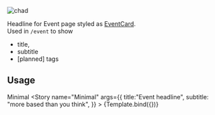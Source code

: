
<Meta
    title="atoms/EventBackground"
    component={EventBackground}/>


<div style={{position: 'absolute', width: `100%`, left: `0px`}}>
    <MemoryRouter>
        <EventBackground title="Event headline" subtitle="more based than you think" color="#6B00B9"/>
    </MemoryRouter>
</div>
<img alt="chad" src="https://i.imgur.com/34NeeMh.jpeg" style={{height: '100px', margin: '16px'}}/>


Headline for Event page styled as <a href="/docs/ui-eventcard--active">EventCard</a>.<br/>
Used in `/event` to show
- title,
- subtitle
- [planned] tags


## Usage

Minimal
<Canvas withSource="open">
    <Story
        name="Minimal"
        args={{
            title:"Event headline",
            subtitle: "more based than you think",
        }}
    >
        {Template.bind({})}
    </Story>
</Canvas>
